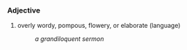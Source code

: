 ===Adjective===
# overly wordy, pompous, flowery, or elaborate (language)
#: ''a grandiloquent sermon''